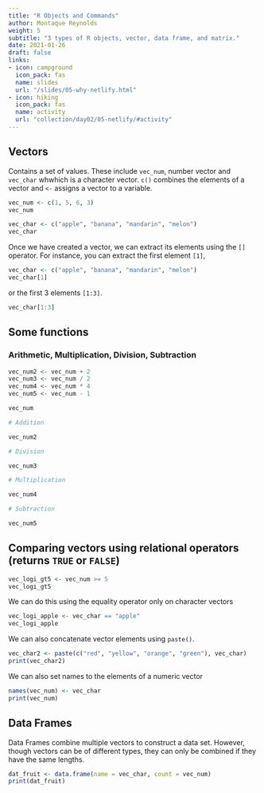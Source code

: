 ```yaml
---
title: "R Objects and Commands"
author: Montaque Reynolds 
weight: 5
subtitle: "3 types of R objects, vector, data frame, and matrix."
date: 2021-01-26
draft: false
links:
- icon: campground
  icon_pack: fas
  name: slides
  url: "/slides/05-why-netlify.html"
- icon: hiking
  icon_pack: fas
  name: activity
  url: "collection/day02/05-netlify/#activity"
---
```


## Vectors

Contains a set of values. These include `vec_num`, number vector and `vec_char` whwhich is a character vector. `c()` combines the elements of a vector and `<-` assigns a vector to a variable.

```r
vec_num <- c(1, 5, 6, 3)
vec_num
```

```r
vec_char <- c("apple", "banana", "mandarin", "melon")
vec_char
```

Once we have created a vector, we can extract its elements using the `[]` operator. For instance, you can extract the first element `[1]`, 

```r
vec_char <- c("apple", "banana", "mandarin", "melon")
vec_char[1]
```

or the first 3 elements `[1:3]`.

```r
vec_char[1:3]
```

## Some functions

### Arithmetic, Multiplication, Division, Subtraction

```r
vec_num2 <- vec_num + 2
vec_num3 <- vec_num / 2
vec_num4 <- vec_num * 4
vec_num5 <- vec_num - 1

vec_num

# Addition

vec_num2

# Division

vec_num3

# Multiplication

vec_num4

# Subtraction

vec_num5
```

## Comparing vectors using relational operators (returns `TRUE` or `FALSE`)

```r
vec_logi_gt5 <- vec_num >= 5
vec_logi_gt5
```

We can do this using the equality operator only on character vectors

```r
vec_logi_apple <- vec_char == "apple"
vec_logi_apple
```

We can also concatenate vector elements using `paste()`. 

```r
vec_char2 <- paste(c("red", "yellow", "orange", "green"), vec_char)
print(vec_char2)
```

We can also set names to the elements of a numeric vector

```r
names(vec_num) <- vec_char
print(vec_num)

```

## Data Frames

Data Frames combine multiple vectors to construct a data set. However, though vectors can be of different types, they can only be combined if they have the same lengths. 

```r
dat_fruit <- data.frame(name = vec_char, count = vec_num)
print(dat_fruit)
```

